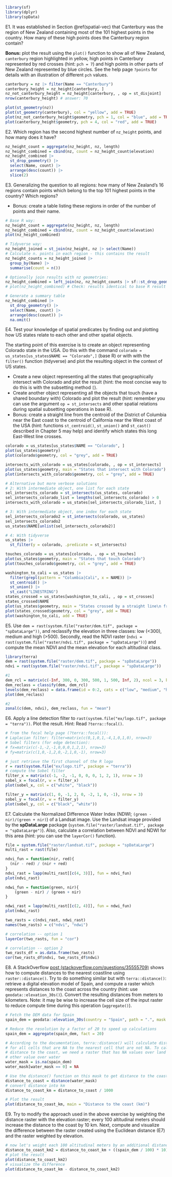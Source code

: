 ```r
library(sf)
library(dplyr)
library(spData)
```

E1. It was established in Section \@ref(spatial-vec) that Canterbury was the region of New Zealand containing most of the 101 highest points in the country.
How many of these high points does the Canterbury region contain?

**Bonus:** plot the result using the `plot()` function to show all of New Zealand, `canterbury` region highlighted in yellow, high points in Canterbury represented by red crosses (hint: `pch = 7`) and high points in other parts of New Zealand represented by blue circles. See the help page `?points` for details with an illustration of different `pch` values.

```r
canterbury = nz |> filter(Name == "Canterbury")
canterbury_height = nz_height[canterbury, ]
nz_not_canterbury_height = nz_height[canterbury, , op = st_disjoint]
nrow(canterbury_height) # answer: 70

plot(st_geometry(nz))
plot(st_geometry(canterbury), col = "yellow", add = TRUE)
plot(nz_not_canterbury_height$geometry, pch = 1, col = "blue", add = TRUE)
plot(canterbury_height$geometry, pch = 4, col = "red", add = TRUE)
```

E2. Which region has the second highest number of `nz_height` points, and how many does it have?

```r
nz_height_count = aggregate(nz_height, nz, length)
nz_height_combined = cbind(nz, count = nz_height_count$elevation)
nz_height_combined |> 
  st_drop_geometry() |> 
  select(Name, count) |> 
  arrange(desc(count)) |> 
  slice(2)
```

E3. Generalizing the question to all regions: how many of New Zealand's 16 regions contain points which belong to the top 101 highest points in the country? Which regions?

- Bonus: create a table listing these regions in order of the number of points and their name.

```r
# Base R way:
nz_height_count = aggregate(nz_height, nz, length)
nz_height_combined = cbind(nz, count = nz_height_count$elevation)
plot(nz_height_combined)

# Tidyverse way:
nz_height_joined = st_join(nz_height, nz |> select(Name))
# Calculate n. points in each region - this contains the result
nz_height_counts = nz_height_joined |> 
  group_by(Name) |> 
  summarise(count = n())

# Optionally join results with nz geometries:
nz_height_combined = left_join(nz, nz_height_counts |> sf::st_drop_geometry())
# plot(nz_height_combined) # Check: results identical to base R result

# Generate a summary table
nz_height_combined |> 
  st_drop_geometry() |> 
  select(Name, count) |> 
  arrange(desc(count)) |> 
  na.omit()
```

E4. Test your knowledge of spatial predicates by finding out and plotting how US states relate to each other and other spatial objects.

The starting point of this exercise is to create an object representing Colorado state in the USA. Do this with the command 
`colorado = us_states[us_states$NAME == "Colorado",]` (base R) or with with the  `filter()` function (tidyverse) and plot the resulting object in the context of US states.

- Create a new object representing all the states that geographically intersect with Colorado and plot the result (hint: the most concise way to do this is with the subsetting method `[`).
- Create another object representing all the objects that touch (have a shared boundary with) Colorado and plot the result (hint: remember you can use the argument `op = st_intersects` and other spatial relations during spatial subsetting operations in base R).
- Bonus: create a straight line from the centroid of the District of Columbia near the East coast to the centroid of California near the West coast of the USA (hint: functions `st_centroid()`, `st_union()` and `st_cast()` described in Chapter 5 may help) and identify which states this long East-West line crosses.

```r
colorado = us_states[us_states$NAME == "Colorado", ]
plot(us_states$geometry)
plot(colorado$geometry, col = "grey", add = TRUE)
```

```r
intersects_with_colorado = us_states[colorado, , op = st_intersects]
plot(us_states$geometry, main = "States that intersect with Colorado")
plot(intersects_with_colorado$geometry, col = "grey", add = TRUE)
```

```r
# Alternative but more verbose solutions
# 2: With intermediate object, one list for each state
sel_intersects_colorado = st_intersects(us_states, colorado)
sel_intersects_colorado_list = lengths(sel_intersects_colorado) > 0
intersects_with_colorado = us_states[sel_intersects_colorado_list, ]

# 3: With intermediate object, one index for each state
sel_intersects_colorado2 = st_intersects(colorado, us_states)
sel_intersects_colorado2
us_states$NAME[unlist(sel_intersects_colorado2)]

# 4: With tidyverse
us_states |> 
  st_filter(y = colorado, .predicate = st_intersects)
```

```r
touches_colorado = us_states[colorado, , op = st_touches]
plot(us_states$geometry, main = "States that touch Colorado")
plot(touches_colorado$geometry, col = "grey", add = TRUE)
```


```r
washington_to_cali = us_states |> 
  filter(grepl(pattern = "Columbia|Cali", x = NAME)) |> 
  st_centroid() |> 
  st_union() |> 
  st_cast("LINESTRING")
states_crossed = us_states[washington_to_cali, , op = st_crosses]
states_crossed$NAME
plot(us_states$geometry, main = "States crossed by a straight line\n from the District of Columbia to central California")
plot(states_crossed$geometry, col = "grey", add = TRUE)
plot(washington_to_cali, add = TRUE)
```


E5. Use `dem = rast(system.file("raster/dem.tif", package = "spDataLarge"))`, and reclassify the elevation in three classes: low (<300), medium and high (>500).
Secondly, read the NDVI raster (`ndvi = rast(system.file("raster/ndvi.tif", package = "spDataLarge"))`) and compute the mean NDVI and the mean elevation for each altitudinal class.

```r
library(terra)
dem = rast(system.file("raster/dem.tif", package = "spDataLarge"))
ndvi = rast(system.file("raster/ndvi.tif", package = "spDataLarge"))

#1
dem_rcl = matrix(c(-Inf, 300, 0, 300, 500, 1, 500, Inf, 2), ncol = 3, byrow = TRUE)
dem_reclass = classify(dem, dem_rcl)
levels(dem_reclass) = data.frame(id = 0:2, cats = c("low", "medium", "high"))
plot(dem_reclass)

#2
zonal(c(dem, ndvi), dem_reclass, fun = "mean")
```

E6. Apply a line detection filter to `rast(system.file("ex/logo.tif", package = "terra"))`.
Plot the result.
Hint: Read `?terra::focal()`.

```r
# from the focal help page (?terra::focal()):
# Laplacian filter: filter=matrix(c(0,1,0,1,-4,1,0,1,0), nrow=3)
# Sobel filters (for edge detection): 
# fx=matrix(c(-1,-2,-1,0,0,0,1,2,1), nrow=3) 
# fy=matrix(c(1,0,-1,2,0,-2,1,0,-1), nrow=3)

# just retrieve the first channel of the R logo
r = rast(system.file("ex/logo.tif", package = "terra"))
# compute the Sobel filter
filter_x = matrix(c(-1, -2, -1, 0, 0, 0, 1, 2, 1), nrow = 3)
sobel_x = focal(r, w = filter_x)
plot(sobel_x, col = c("white", "black"))

filter_y = matrix(c(1, 0, -1, 2, 0, -2, 1, 0, -1), nrow = 3)
sobel_y = focal(r, w = filter_y)
plot(sobel_y, col = c("black", "white"))
```

E7. Calculate the Normalized Difference Water Index	(NDWI; `(green - nir)/(green + nir)`) of a Landsat image. 
Use the Landsat image provided by the **spDataLarge** package (`system.file("raster/landsat.tif", package = "spDataLarge")`).
Also, calculate a correlation between NDVI and NDWI for this area (hint: you can use the `layerCor()` function).

```r
file = system.file("raster/landsat.tif", package = "spDataLarge")
multi_rast = rast(file)

ndvi_fun = function(nir, red){
  (nir - red) / (nir + red)
}
ndvi_rast = lapp(multi_rast[[c(4, 3)]], fun = ndvi_fun)
plot(ndvi_rast)

ndwi_fun = function(green, nir){
    (green - nir) / (green + nir)
}

ndwi_rast = lapp(multi_rast[[c(2, 4)]], fun = ndwi_fun)
plot(ndwi_rast)

two_rasts = c(ndvi_rast, ndwi_rast)
names(two_rasts) = c("ndvi", "ndwi")

# correlation -- option 1
layerCor(two_rasts, fun = "cor")

# correlation -- option 2
two_rasts_df = as.data.frame(two_rasts)
cor(two_rasts_df$ndvi, two_rasts_df$ndwi)
```

E8. A StackOverflow [post (stackoverflow.com/questions/35555709)](https://stackoverflow.com/questions/35555709/global-raster-of-geographic-distances) shows how to compute distances to the nearest coastline using `raster::distance()`.
Try to do something similar but with `terra::distance()`: retrieve a digital elevation model of Spain, and compute a raster which represents distances to the coast across the country (hint: use `geodata::elevation_30s()`).
Convert the resulting distances from meters to kilometers.
Note: it may be wise to increase the cell size of the input raster to reduce compute time during this operation (`aggregate()`).

```r
# Fetch the DEM data for Spain
spain_dem = geodata::elevation_30s(country = "Spain", path = ".", mask = FALSE)

# Reduce the resolution by a factor of 20 to speed up calculations
spain_dem = aggregate(spain_dem, fact = 20)

# According to the documentation, terra::distance() will calculate distance
# for all cells that are NA to the nearest cell that are not NA. To calculate
# distance to the coast, we need a raster that has NA values over land and any
# other value over water
water_mask = is.na(spain_dem)
water_mask[water_mask == 0] = NA

# Use the distance() function on this mask to get distance to the coast
distance_to_coast = distance(water_mask)
# convert distance into km
distance_to_coast_km = distance_to_coast / 1000

# Plot the result
plot(distance_to_coast_km, main = "Distance to the coast (km)")
```

E9. Try to modify the approach used in the above exercise by weighting the distance raster with the elevation raster; every 100 altitudinal meters should increase the distance to the coast by 10 km.
Next, compute and visualize the difference between the raster created using the Euclidean distance (E7) and the raster weighted by elevation.

```r
# now let's weight each 100 altitudinal meters by an additional distance of 10 km
distance_to_coast_km2 = distance_to_coast_km + ((spain_dem / 100) * 10)
# plot the result
plot(distance_to_coast_km2)
# visualize the difference
plot(distance_to_coast_km - distance_to_coast_km2)
```
